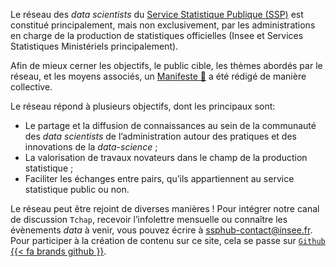 Le réseau des _data scientists_ du [Service Statistique Publique (SSP)](https://www.insee.fr/fr/information/1302192) est constitué principalement, mais non exclusivement, par
les administrations en charge de la production de statistiques officielles
(Insee et Services Statistiques Ministériels principalement). 

Afin de mieux cerner les objectifs, le public cible, les thèmes abordés par le réseau, et les moyens associés, un [Manifeste 📜](/manifeste) a été rédigé de manière collective.  

Le réseau répond à plusieurs objectifs,
dont les principaux sont:

- Le partage et la diffusion de connaissances au sein de la communauté des _data scientists_ de l'administration autour des pratiques et des innovations de la _data-science_ ;
- La valorisation de travaux novateurs dans le champ de la production statistique ;
- Faciliter les échanges entre pairs, qu'ils appartiennent au service statistique public ou non. 

Le réseau peut être rejoint de diverses manières ! Pour intégrer notre canal de discussion `Tchap`, recevoir l'infolettre mensuelle ou connaître les évènements _data_ à venir, vous pouvez écrire à <ssphub-contact@insee.fr>. Pour participer à la création de contenu sur ce site, cela se passe sur [`Github` {{< fa brands github }}](https://github.com/linogaliana/ssphub).

